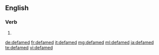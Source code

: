 ==English==

===Verb===
{{head|en|verb form}}

# {{en-past of|defame}}

[[de:defamed]]
[[fr:defamed]]
[[it:defamed]]
[[mg:defamed]]
[[ml:defamed]]
[[ja:defamed]]
[[te:defamed]]
[[vi:defamed]]